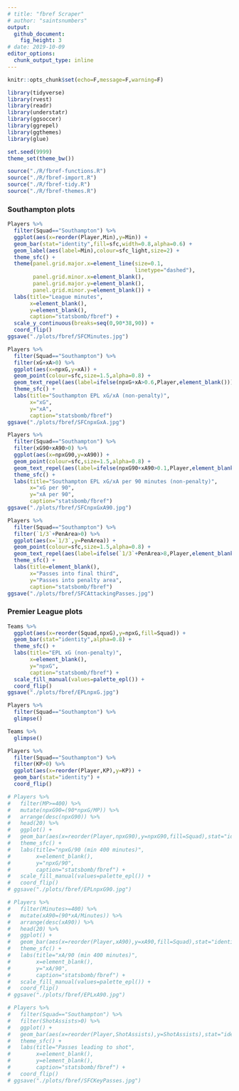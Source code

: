 ```yaml
---
# title: "fbref Scraper"
# author: "saintsnumbers"
output:
  github_document:
    fig_height: 3
# date: 2019-10-09
editor_options:
  chunk_output_type: inline
---
```


```r
knitr::opts_chunk$set(echo=F,message=F,warning=F)

library(tidyverse)
library(rvest)
library(readr)
library(understatr)
library(ggsoccer)
library(ggrepel)
library(ggthemes)
library(glue)

set.seed(9999)
theme_set(theme_bw())

source("./R/fbref-functions.R")
source("./R/fbref-import.R")
source("./R/fbref-tidy.R")
source("./R/fbref-themes.R")
```

### Southampton plots

```r
Players %>%
  filter(Squad=="Southampton") %>%
  ggplot(aes(x=reorder(Player,Min),y=Min)) +
  geom_bar(stat="identity",fill=sfc,width=0.8,alpha=0.6) +
  geom_label(aes(label=Min),colour=sfc_light,size=2) +
  theme_sfc() +
  theme(panel.grid.major.x=element_line(size=0.1,
                                        linetype="dashed"),
        panel.grid.minor.x=element_blank(),
        panel.grid.major.y=element_blank(),
        panel.grid.minor.y=element_blank()) +
  labs(title="League minutes",
       x=element_blank(),
       y=element_blank(),
       caption="statsbomb/fbref") +
  scale_y_continuous(breaks=seq(0,90*38,90)) +
  coord_flip()
ggsave("./plots/fbref/SFCMinutes.jpg")

Players %>%
  filter(Squad=="Southampton") %>%
  filter(xG+xA>0) %>%
  ggplot(aes(x=npxG,y=xA)) +
  geom_point(colour=sfc,size=1.5,alpha=0.8) +
  geom_text_repel(aes(label=ifelse(npxG+xA>0.6,Player,element_blank())),size=3) +
  theme_sfc() +
  labs(title="Southampton EPL xG/xA (non-penalty)",
       x="xG",
       y="xA",
       caption="statsbomb/fbref")
ggsave("./plots/fbref/SFCnpxGxA.jpg")

Players %>%
  filter(Squad=="Southampton") %>%
  filter(xG90+xA90>0) %>%
  ggplot(aes(x=npxG90,y=xA90)) +
  geom_point(colour=sfc,size=1.5,alpha=0.8) +
  geom_text_repel(aes(label=ifelse(npxG90+xA90>0.1,Player,element_blank())),size=3) +
  theme_sfc() +
  labs(title="Southampton EPL xG/xA per 90 minutes (non-penalty)",
       x="xG per 90",
       y="xA per 90",
       caption="statsbomb/fbref")
ggsave("./plots/fbref/SFCnpxGxA90.jpg")

Players %>%
  filter(Squad=="Southampton") %>%
  filter(`1/3`+PenArea>0) %>%
  ggplot(aes(x=`1/3`,y=PenArea)) +
  geom_point(colour=sfc,size=1.5,alpha=0.8) +
  geom_text_repel(aes(label=ifelse(`1/3`+PenArea>8,Player,element_blank())),size=3) +
  theme_sfc() +
  labs(title=element_blank(),
       x="Passes into final third",
       y="Passes into penalty area",
       caption="statsbomb/fbref")
ggsave("./plots/fbref/SFCAttackingPasses.jpg")
```

### Premier League plots

```r
Teams %>%
  ggplot(aes(x=reorder(Squad,npxG),y=npxG,fill=Squad)) +
  geom_bar(stat="identity",alpha=0.8) +
  theme_sfc() +
  labs(title="EPL xG (non-penalty)",
       x=element_blank(),
       y="npxG",
       caption="statsbomb/fbref") +
  scale_fill_manual(values=palette_epl()) +
  coord_flip()
ggsave("./plots/fbref/EPLnpxG.jpg")
```

```r
Players %>%
  filter(Squad=="Southampton") %>%
  glimpse()

Teams %>%
  glimpse()
```



```r
Players %>%
  filter(Squad=="Southampton") %>%
  filter(KP>0) %>%
  ggplot(aes(x=reorder(Player,KP),y=KP)) +
  geom_bar(stat="identity") +
  coord_flip()

# Players %>%
#   filter(MP>=400) %>%
#   mutate(npxG90=(90*npxG/MP)) %>%
#   arrange(desc(npxG90)) %>%
#   head(20) %>%
#   ggplot() +
#   geom_bar(aes(x=reorder(Player,npxG90),y=npxG90,fill=Squad),stat="identity",alpha=0.8) +
#   theme_sfc() +
#   labs(title="npxG/90 (min 400 minutes)",
#        x=element_blank(),
#        y="npxG/90",
#        caption="statsbomb/fbref") +
#   scale_fill_manual(values=palette_epl()) +
#   coord_flip()
# ggsave("./plots/fbref/EPLnpxG90.jpg")

# Players %>%
#   filter(Minutes>=400) %>%
#   mutate(xA90=(90*xA/Minutes)) %>%
#   arrange(desc(xA90)) %>%
#   head(20) %>%
#   ggplot() +
#   geom_bar(aes(x=reorder(Player,xA90),y=xA90,fill=Squad),stat="identity",alpha=0.8) +
#   theme_sfc() +
#   labs(title="xA/90 (min 400 minutes)",
#        x=element_blank(),
#        y="xA/90",
#        caption="statsbomb/fbref") +
#   scale_fill_manual(values=palette_epl()) +
#   coord_flip()
# ggsave("./plots/fbref/EPLxA90.jpg")

# Players %>%
#   filter(Squad=="Southampton") %>%
#   filter(ShotAssists>0) %>%
#   ggplot() +
#   geom_bar(aes(x=reorder(Player,ShotAssists),y=ShotAssists),stat="identity",fill=sfc,alpha=0.8) +
#   theme_sfc() +
#   labs(title="Passes leading to shot",
#        x=element_blank(),
#        y=element_blank(),
#        caption="statsbomb/fbref") +
#   coord_flip()
# ggsave("./plots/fbref/SFCKeyPasses.jpg")
```